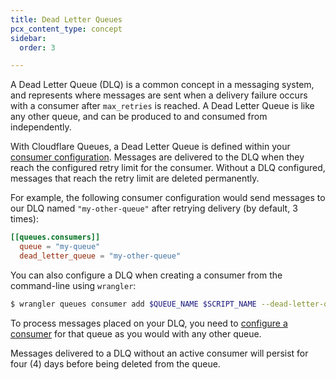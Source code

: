 ```yaml
---
title: Dead Letter Queues
pcx_content_type: concept
sidebar:
  order: 3

---
```


A Dead Letter Queue (DLQ) is a common concept in a messaging system, and represents where messages are sent when a delivery failure occurs with a consumer after `max_retries` is reached. A Dead Letter Queue is like any other queue, and can be produced to and consumed from independently.

With Cloudflare Queues, a Dead Letter Queue is defined within your [consumer configuration](/queues/configuration/configure-queues/). Messages are delivered to the DLQ when they reach the configured retry limit for the consumer. Without a DLQ configured, messages that reach the retry limit are deleted permanently.

For example, the following consumer configuration would send messages to our DLQ named `"my-other-queue"` after retrying delivery (by default, 3 times):

```toml
[[queues.consumers]]
  queue = "my-queue"
  dead_letter_queue = "my-other-queue"
```

You can also configure a DLQ when creating a consumer from the command-line using `wrangler`:

```sh
$ wrangler queues consumer add $QUEUE_NAME $SCRIPT_NAME --dead-letter-queue=$NAME_OF_OTHER_QUEUE
```

To process messages placed on your DLQ, you need to [configure a consumer](/queues/configuration/configure-queues/) for that queue as you would with any other queue.

Messages delivered to a DLQ without an active consumer will persist for four (4) days before being deleted from the queue.
